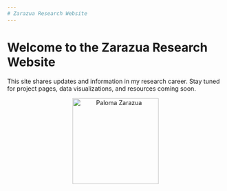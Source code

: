 ```yaml
---
# Zarazua Research Website
---
```


# Welcome to the Zarazua Research Website

This site shares updates and information in my research career. Stay tuned for project pages, data visualizations, and resources coming soon.

<p align="center">
  <img src="images/palomaphoto.jpeg" width="200" alt="Paloma Zarazua" />
</p>